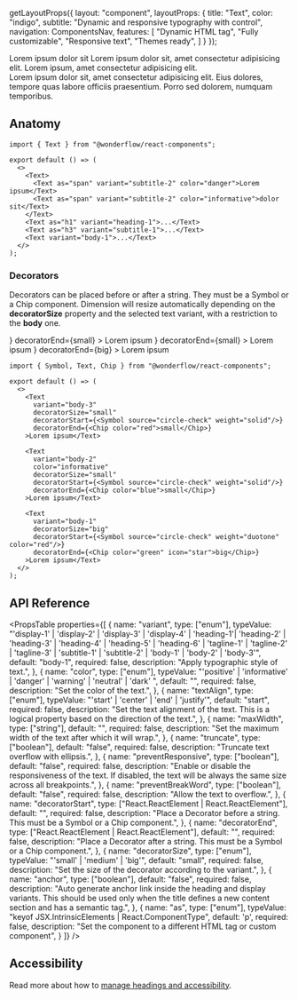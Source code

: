 
  getLayoutProps({
    layout: "component",
    layoutProps: {
      title: "Text",
      color: "indigo",
      subtitle: "Dynamic and responsive typography with control",
      navigation: ComponentsNav,
      features: [
        "Dynamic HTML tag",
        "Fully customizable",
        "Responsive text",
        "Themes ready",
      ]
    }
  });

<LiveArea>
  <Stack>
  <Text>
    <Text as="span" variant="subtitle-2" color="danger">Lorem ipsum</Text>
    <Text as="span" variant="subtitle-2" color="informative">dolor sit</Text>
  </Text>
  <Text as="h1" variant="heading-1">Lorem ipsum dolor sit, amet consectetur adipisicing elit.</Text>
  <Text as="h3" variant="subtitle-1">Lorem ipsum, amet consectetur adipisicing elit.</Text>
  <br/>
  <Text variant="body-1">Lorem ipsum dolor sit, amet consectetur adipisicing elit. Eius dolores, tempore quas labore officiis praesentium. Porro sed dolorem, numquam temporibus.</Text>
  </Stack>
</LiveArea>

## Anatomy

```tsx lines="5-11"
import { Text } from "@wonderflow/react-components";

export default () => (
  <>
    <Text>
      <Text as="span" variant="subtitle-2" color="danger">Lorem ipsum</Text>
      <Text as="span" variant="subtitle-2" color="informative">dolor sit</Text>
    </Text>
    <Text as="h1" variant="heading-1">...</Text>
    <Text as="h3" variant="subtitle-1">...</Text>
    <Text variant="body-1">...</Text>
  </>
);
```

### Decorators
Decorators can be placed before or after a string. They must be a Symbol or a Chip component. Dimension will resize automatically depending on the **decoratorSize** property and the selected text variant, with a restriction to the **body** one.

<LiveArea>
  <Stack rowGap={16}>
    <Text
      as="div"
      variant="body-3"
      decoratorSize="small"
      decoratorStart={<Symbol source="circle-check" weight="solid"/>}
      decoratorEnd={<Chip color="red">small</Chip>}
    >
      <Text as="span" variant="body-3">Lorem ipsum</Text>
    </Text>
    <Text
      as="div"
      variant="body-2"
      color="informative"
      decoratorSize="small"
      decoratorStart={<Symbol source="circle-check" weight="solid"/>}
      decoratorEnd={<Chip color="blue">small</Chip>}
    >
      <Text as="span" variant="body-2" color="informative">Lorem ipsum</Text>
    </Text>
    <Text
      as="div"
      variant="body-1"
      decoratorSize="big"
      decoratorStart={<Symbol source="circle-check" weight="duotone" color="red"/>}
      decoratorEnd={<Chip color="green" icon="star">big</Chip>}
    >
      <Text as="span" variant="body-1">Lorem ipsum</Text>
    </Text>
  </Stack>
</LiveArea>

```tsx lines="5-25"
import { Symbol, Text, Chip } from "@wonderflow/react-components";

export default () => (
  <>
    <Text
      variant="body-3"
      decoratorSize="small"
      decoratorStart={<Symbol source="circle-check" weight="solid"/>}
      decoratorEnd={<Chip color="red">small</Chip>}
    >Lorem ipsum</Text>

    <Text
      variant="body-2"
      color="informative"
      decoratorSize="small"
      decoratorStart={<Symbol source="circle-check" weight="solid"/>}
      decoratorEnd={<Chip color="blue">small</Chip>}
    >Lorem ipsum</Text>

    <Text
      variant="body-1"
      decoratorSize="big"
      decoratorStart={<Symbol source="circle-check" weight="duotone" color="red"/>}
      decoratorEnd={<Chip color="green" icon="star">big</Chip>}
    >Lorem ipsum</Text>
  </>
);
```


## API Reference

<PropsTable
  properties={[
    {
      name: "variant",
      type: ["enum"],
      typeValue: "'display-1' | 'display-2' | 'display-3' | 'display-4' | 'heading-1'| 'heading-2' | 'heading-3' | 'heading-4' | 'heading-5' | 'heading-6' | 'tagline-1' | 'tagline-2' | 'tagline-3' | 'subtitle-1' | 'subtitle-2' | 'body-1' | 'body-2' | 'body-3'",
      default: "body-1",
      required: false,
      description:
        "Apply typographic style of text.",
    },
    {
      name: "color",
      type: ["enum"],
      typeValue: "'positive' | 'informative' | 'danger' | 'warning' | 'neutral' | 'dark' ",
      default: "",
      required: false,
      description:
        "Set the color of the text.",
    },
    {
      name: "textAlign",
      type: ["enum"],
      typeValue: "'start' | 'center' | 'end' | 'justify'",
      default: "start",
      required: false,
      description:
        "Set the text alignment of the text. This is a logical property based on the direction of the text.",
    },
    {
      name: "maxWidth",
      type: ["string"],
      default: "",
      required: false,
      description: "Set the maximum width of the text after which it will wrap.",
    },
    {
      name: "truncate",
      type: ["boolean"],
      default: "false",
      required: false,
      description:
        "Truncate text overflow with ellipsis.",
    },
    {
      name: "preventResponsive",
      type: ["boolean"],
      default: "false",
      required: false,
      description:
        "Enable or disable the responsiveness of the text. If disabled, the text will be always the same size across all breakpoints.",
    },
    {
      name: "preventBreakWord",
      type: ["boolean"],
      default: "false",
      required: false,
      description:
        "Allow the text to overflow.",
    },
    {
      name: "decoratorStart",
      type: ["React.ReactElement<SymbolProps> | React.ReactElement<ChipProps>"],
      default: "",
      required: false,
      description:
        "Place a Decorator before a string. This must be a Symbol or a Chip component.",
    },
    {
      name: "decoratorEnd",
      type: ["React.ReactElement<SymbolProps> | React.ReactElement<ChipProps>"],
      default: "",
      required: false,
      description:
        "Place a Decorator after a string. This must be a Symbol or a Chip component.",
    },
    {
      name: "decoratorSize",
      type: ["enum"],
      typeValue: "'small' | 'medium' | 'big'",
      default: "small",
      required: false,
      description:
        "Set the size of the decorator according to the variant.",
    },
    {
      name: "anchor",
      type: ["boolean"],
      default: "false",
      required: false,
      description:
        "Auto generate anchor link inside the heading and display variants. This should be used only when the title defines a new content section and has a semantic tag.",
    },
    {
      name: "as",
      type: ["enum"],
      typeValue: "keyof JSX.IntrinsicElements | React.ComponentType<any>",
      default: 'p',
      required: false,
      description:
        "Set the component to a different HTML tag or custom component",
    }
  ]}
/>

## Accessibility

Read more about how to [manage headings and accessibility](https://developer.mozilla.org/en-US/docs/Web/HTML/Element/Heading_Elements#accessibility_concerns).
